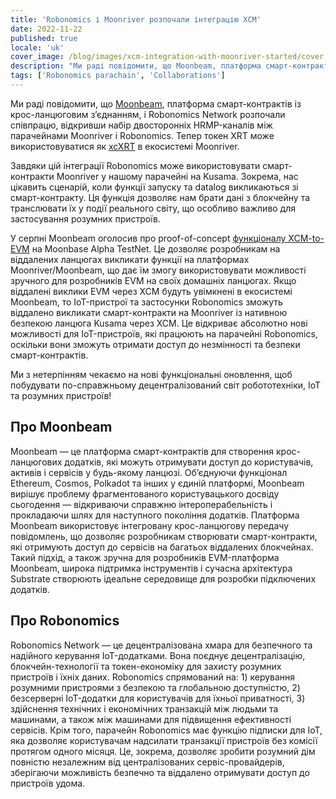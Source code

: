 ```yaml
---
title: 'Robonomics і Moonriver розпочали інтеграцію XCM'
date: 2022-11-22
published: true
locale: 'uk'
cover_image: /blog/images/xcm-integration-with-moonriver-started/cover.jpg
description: "Ми раді повідомити, що Moonbeam, платформа смарт-контрактів із крос-ланцюговим з’єднанням, і Robonomics Network розпочали співпрацю, відкривши набір двосторонніх HRMP-каналів між парачейнами Moonriver і Robonomics."
tags: ['Robonomics parachain', 'Collaborations']
---
```


Ми раді повідомити, що [Moonbeam](http://moonbeam.network/), платформа смарт-контрактів із крос-ланцюговим з’єднанням, і Robonomics Network розпочали співпрацю, відкривши набір двосторонніх HRMP-каналів між парачейнами Moonriver і Robonomics. Тепер токен XRT може використовуватися як [xcXRT](https://moonbeam.network/announcements/moonriver-adds-cross-chain-capabilities-and-xcksm/) в екосистемі Moonriver.

Завдяки цій інтеграції Robonomics може використовувати смарт-контракти Moonriver у нашому парачейні на Kusama. Зокрема, нас цікавить сценарій, коли функції запуску та datalog викликаються зі смарт-контракту. Ця функція дозволяє нам брати дані з блокчейну та транслювати їх у події реального світу, що особливо важливо для застосування розумних пристроїв.

У серпні Moonbeam оголосив про proof-of-concept [функціоналу XCM-to-EVM](https://moonbeam.network/announcements/xcm-to-evm-functionality-moonbase-alpha/) на Moonbase Alpha TestNet. Це дозволяє розробникам на віддалених ланцюгах викликати функції на платформах Moonriver/Moonbeam, що дає їм змогу використовувати можливості зручного для розробників EVM на своїх домашніх ланцюгах. Якщо віддалені виклики EVM через XCM будуть увімкнені в екосистемі Moonbeam, то IoT-пристрої та застосунки Robonomics зможуть віддалено викликати смарт-контракти на Moonriver із нативною безпекою ланцюга Kusama через XCM. Це відкриває абсолютно нові можливості для IoT-пристроїв, які працюють на парачейні Robonomics, оскільки вони зможуть отримати доступ до незмінності та безпеки смарт-контрактів.

Ми з нетерпінням чекаємо на нові функціональні оновлення, щоб побудувати по-справжньому децентралізований світ робототехніки, IoT та розумних пристроїв!

## Про Moonbeam

Moonbeam — це платформа смарт-контрактів для створення крос-ланцюгових додатків, які можуть отримувати доступ до користувачів, активів і сервісів у будь-якому ланцюзі. Об’єднуючи функціонал Ethereum, Cosmos, Polkadot та інших у єдиній платформі, Moonbeam вирішує проблему фрагментованого користувацького досвіду сьогодення — відкриваючи справжню інтероперабельність і прокладаючи шлях для наступного покоління додатків. Платформа Moonbeam використовує інтегровану крос-ланцюгову передачу повідомлень, що дозволяє розробникам створювати смарт-контракти, які отримують доступ до сервісів на багатьох віддалених блокчейнах. Такий підхід, а також зручна для розробників EVM-платформа Moonbeam, широка підтримка інструментів і сучасна архітектура Substrate створюють ідеальне середовище для розробки підключених додатків.

## Про Robonomics

Robonomics Network — це децентралізована хмара для безпечного та надійного керування IoT-додатками. Вона поєднує децентралізацію, блокчейн-технології та токен-економіку для захисту розумних пристроїв і їхніх даних. Robonomics спрямований на: 1) керування розумними пристроями з безпекою та глобальною доступністю, 2) безсерверні IoT-додатки для користувачів для їхньої приватності, 3) здійснення технічних і економічних транзакцій між людьми та машинами, а також між машинами для підвищення ефективності сервісів. Крім того, парачейн Robonomics має функцію підписки для IoT, яка дозволяє користувачам надсилати транзакції пристроїв без комісії протягом одного місяця. Це, зокрема, дозволяє зробити розумний дім повністю незалежним від централізованих сервіс-провайдерів, зберігаючи можливість безпечно та віддалено отримувати доступ до пристроїв удома.